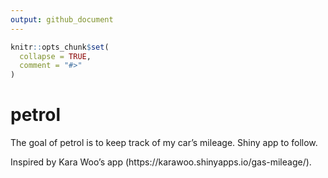 ```yaml
---
output: github_document
---
```


<!-- README.md is generated from README.Rmd. Please edit that file -->

```r
knitr::opts_chunk$set(
  collapse = TRUE,
  comment = "#>"
)
```

# petrol

<!-- badges: start -->
<!-- badges: end -->

The goal of petrol is to keep track of my car's mileage. Shiny app to follow. 

Inspired by Kara Woo's app (https://karawoo.shinyapps.io/gas-mileage/). 
